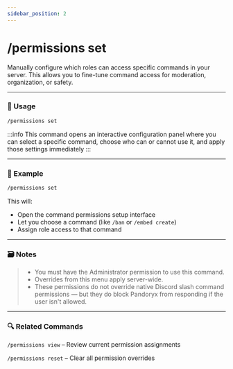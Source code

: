 ```yaml
---
sidebar_position: 2
---
```


# /permissions set 

Manually configure which roles can access specific commands in your server. This allows you to fine-tune command access for moderation, organization, or safety.

<hr className="md-divider-gradient" />

### 💬 Usage
```bash
/permissions set
```
:::info
This command opens an interactive configuration panel where you can select a specific command, choose who can or cannot use it, and apply those settings immediately
:::

<hr className="md-divider-gradient" />

### 📌 Example
```bash
/permissions set
```
This will:
- Open the command permissions setup interface
- Let you choose a command (like `/ban` or `/embed create`)
- Assign role access to that command

<hr className="md-divider-gradient" />

### 🗃️ Notes
> - You must have the Administrator permission to use this command.
> - Overrides from this menu apply server-wide.
> - These permissions do not override native Discord slash command permissions — but they do block Pandoryx from responding if the user isn't allowed.

<hr className="md-divider-gradient" />

### 🔍 Related Commands
`/permissions view` – Review current permission assignments

`/permissions reset` – Clear all permission overrides